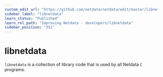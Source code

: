 ```yaml
---
custom_edit_url: "https://github.com/netdata/netdata/edit/master/libnetdata/README.md"
sidebar_label: "libnetdata"
learn_status: "Published"
learn_rel_path: "Improving Netdata - developers/libnetdata"
sidebar_position: "351"
---
```



# libnetdata

`libnetdata` is a collection of library code that is used by all Netdata `C` programs.


